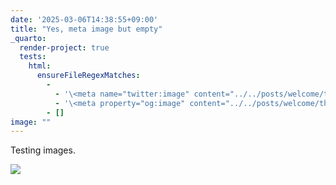 ```yaml
---
date: '2025-03-06T14:38:55+09:00'
title: "Yes, meta image but empty"
_quarto:
  render-project: true
  tests:
    html:
      ensureFileRegexMatches:
        - 
          - '\<meta name="twitter:image" content="../../posts/welcome/thumbnail.jpg'
          - '\<meta property="og:image" content="../../posts/welcome/thumbnail.jpg'
        - []
image: ""
---
```


Testing images.

![](/posts/welcome/thumbnail.jpg)